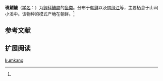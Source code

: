 {{Speciesbox
| name = 斑鰭鱥
| status = 
| status_system = 
| image = 
| genus = Phoxinus
| species = kumkang
| authority = Uchida, 1939<ref name='id5805'>{{cite web| url =http://www.bioinfo.cn/db05/BjdwSpecies.php?action=view&id=5805| title =斑鰭鱥| work =中国动物物种编目数据库| publisher =中国科学院微生物研究所| author =中国科学院动物研究所| accessdate =2009-04-11| deadurl =yes| archiveurl =https://web.archive.org/web/20160305035208/http://www.bioinfo.cn/db05/BjdwSpecies.php?action=view&id=5805| archivedate =2016-03-05}}</ref>
}}

'''斑鰭鱥'''（[[学名|学名]]：{{lang|la|''Phoxinus kumkang''}}）为[[鲤科|鲤科]][[鱥屬|鱥屬]]的[[鱼类|鱼类]]。分布于[[朝鲜|朝鲜]]以及[[鸭绿江|鸭绿江]]等，主要栖息于山涧小溪中。该物种的模式产地在朝鲜。<ref name='id5805'/>

== 参考文献 ==
{{reflist}}

== 扩展阅读 ==
{{refbegin}}
{{wikispecies-inline|Phoxinus kumkang|斑鰭鱥}}
{{refend}}
{{Taxonbar|from=Q6418078}}

[[Category:鱥屬|kumkang]]


{{鯉形目小作品}}